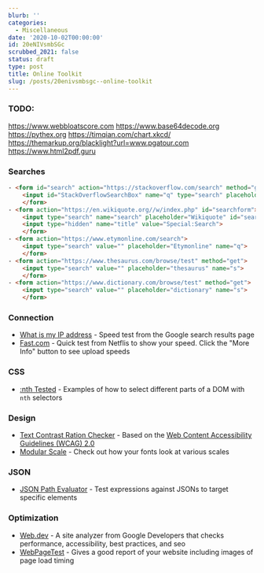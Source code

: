 ```yaml
---
blurb: ''
categories:
  - Miscellaneous
date: '2020-10-02T00:00:00'
id: 20eNIVsmbSGc
scrubbed_2021: false
status: draft
type: post
title: Online Toolkit
slug: /posts/20enivsmbsgc--online-toolkit
---
```


### TODO:

https://www.webbloatscore.com
https://www.base64decode.org
https://pythex.org
https://timqian.com/chart.xkcd/
https://themarkup.org/blacklight?url=www.pgatour.com
https://www.html2pdf.guru



### Searches

```html
- <form id="search" action="https://stackoverflow.com/search" method="get">
    <input id="StackOverflowSearchBox" name="q" type="search" placeholder="StackOverflow" value="" maxlength="240">
	</form>
- <form action="https://en.wikiquote.org//w/index.php" id="searchform">
    <input type="search" name="search" placeholder="Wikiquote" id="searchInputWikiQuote">
    <input type="hidden" name="title" value="Special:Search">
	</form>
- <form action="https://www.etymonline.com/search">
	<input type="search" value="" placeholder="Etymonline" name="q">
	</form>
- <form action="https://www.thesaurus.com/browse/test" method="get">
	<input type="search" value="" placeholder="thesaurus" name="s">
    </form>
- <form action="https://www.dictionary.com/browse/test" method="get">
	<input type="search" value="" placeholder="dictionary" name="s">
    </form>
```



### Connection

- [What is my IP address](https://www.google.com/search?q=what+is+my+ip+address) - Speed test from the Google search results page
- [Fast.com](https://www.google.com/search?q=speed+test) - Quick test from Netflis to show your speed. Click the "More Info" button to see upload speeds


### CSS

- [:nth Tested](https://css-tricks.com/examples/nth-child-tester/) - Examples of how to select different parts of a DOM with `nth` selectors


### Design

- [Text Contrast Ration Checker](https://snook.ca/technical/colour_contrast/colour.html#fg=33FF33,bg=333333) - Based on the [Web Content Accessibility Guidelines (WCAG) 2.0](https://www.w3.org/TR/WCAG20/)
- [Modular Scale](https://www.modularscale.com) - Check out how your fonts look at various scales


### JSON

- [JSON Path Evaluator](http://jsonpath.com/?) - Test expressions against JSONs to target specific elements


### Optimization

- [Web.dev](https://web.dev/measure/) - A site analyzer from Google Developers that checks performance, accessibility, best practices, and seo
- [WebPageTest](https://www.webpagetest.org) - Gives a good report of your website including images of page load timing
